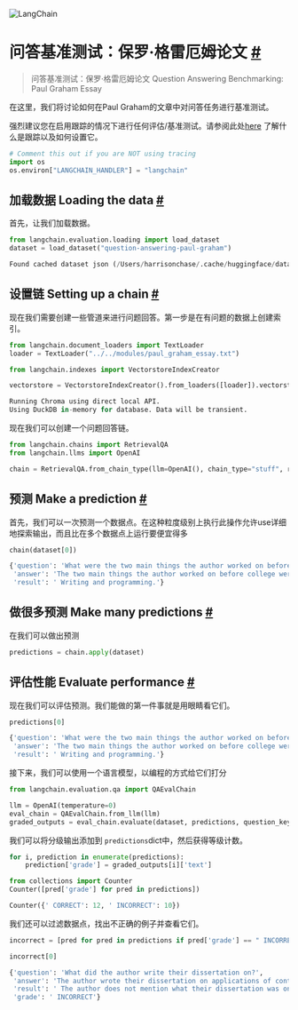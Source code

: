 

<Head>
  <script>
    {
      `(function() {
         var _hmt = _hmt || [];
(function() {
  var hm = document.createElement("script");
  hm.src = "https://hm.baidu.com/hm.js?e60fb290e204e04c5cb6f79b0ac1e697";
  var s = document.getElementsByTagName("script")[0]; 
  s.parentNode.insertBefore(hm, s);
})();
       })();`
    }
  </script>
</Head>

![LangChain](https://pica.zhimg.com/50/v2-56e8bbb52aa271012541c1fe1ceb11a2_r.gif)






问答基准测试：保罗·格雷厄姆论文
 [#](#question-answering-benchmarking-paul-graham-essay "Permalink to this headline")
==========================================================================================================================================

> 问答基准测试：保罗·格雷厄姆论文  Question Answering Benchmarking: Paul Graham Essay

在这里，我们将讨论如何在Paul Graham的文章中对问答任务进行基准测试。





强烈建议您在启用跟踪的情况下进行任何评估/基准测试。请参阅此处[here](https://langchain.readthedocs.io/en/latest/tracing) 了解什么是跟踪以及如何设置它。




```  python
# Comment this out if you are NOT using tracing
import os
os.environ["LANGCHAIN_HANDLER"] = "langchain"

```







加载数据 Loading the data
 [#](#loading-the-data "Permalink to this headline")
-----------------------------------------------------------------------



首先，让我们加载数据。






```  python
from langchain.evaluation.loading import load_dataset
dataset = load_dataset("question-answering-paul-graham")

```








```  python
Found cached dataset json (/Users/harrisonchase/.cache/huggingface/datasets/LangChainDatasets___json/LangChainDatasets--question-answering-paul-graham-76e8f711e038d742/0.0.0/0f7e3662623656454fcd2b650f34e886a7db4b9104504885bd462096cc7a9f51)

```






设置链  Setting up a chain
 [#](#setting-up-a-chain "Permalink to this headline")
---------------------------------------------------------------------------


现在我们需要创建一些管道来进行问题回答。第一步是在有问题的数据上创建索引。






```  python
from langchain.document_loaders import TextLoader
loader = TextLoader("../../modules/paul_graham_essay.txt")

```










```  python
from langchain.indexes import VectorstoreIndexCreator

```










```  python
vectorstore = VectorstoreIndexCreator().from_loaders([loader]).vectorstore

```








```  python
Running Chroma using direct local API.
Using DuckDB in-memory for database. Data will be transient.

```






现在我们可以创建一个问题回答链。




```  python
from langchain.chains import RetrievalQA
from langchain.llms import OpenAI

```










```  python
chain = RetrievalQA.from_chain_type(llm=OpenAI(), chain_type="stuff", retriever=vectorstore.as_retriever(), input_key="question")

```








预测  Make a prediction
 [#](#make-a-prediction "Permalink to this headline")
-------------------------------------------------------------------------


首先，我们可以一次预测一个数据点。在这种粒度级别上执行此操作允许use详细地探索输出，而且比在多个数据点上运行要便宜得多







```  python
chain(dataset[0])

```








```  python
{'question': 'What were the two main things the author worked on before college?',
 'answer': 'The two main things the author worked on before college were writing and programming.',
 'result': ' Writing and programming.'}

```








做很多预测 Make many predictions
 [#](#make-many-predictions "Permalink to this headline")
---------------------------------------------------------------------------------



在我们可以做出预测
 







```  python
predictions = chain.apply(dataset)

```








评估性能  Evaluate performance
 [#](#evaluate-performance "Permalink to this headline")
-------------------------------------------------------------------------------


现在我们可以评估预测。我们能做的第一件事就是用眼睛看它们。







```  python
predictions[0]

```








```  python
{'question': 'What were the two main things the author worked on before college?',
 'answer': 'The two main things the author worked on before college were writing and programming.',
 'result': ' Writing and programming.'}

```





接下来，我们可以使用一个语言模型，以编程的方式给它们打分






```  python
from langchain.evaluation.qa import QAEvalChain

```










```  python
llm = OpenAI(temperature=0)
eval_chain = QAEvalChain.from_llm(llm)
graded_outputs = eval_chain.evaluate(dataset, predictions, question_key="question", prediction_key="result")

```



我们可以将分级输出添加到 `predictions`dict中，然后获得等级计数。




```  python
for i, prediction in enumerate(predictions):
    prediction['grade'] = graded_outputs[i]['text']

```










```  python
from collections import Counter
Counter([pred['grade'] for pred in predictions])

```








```  python
Counter({' CORRECT': 12, ' INCORRECT': 10})

```




我们还可以过滤数据点，找出不正确的例子并查看它们。





```  python
incorrect = [pred for pred in predictions if pred['grade'] == " INCORRECT"]

```










```  python
incorrect[0]

```








```  python
{'question': 'What did the author write their dissertation on?',
 'answer': 'The author wrote their dissertation on applications of continuations.',
 'result': ' The author does not mention what their dissertation was on, so it is not known.',
 'grade': ' INCORRECT'}

```








